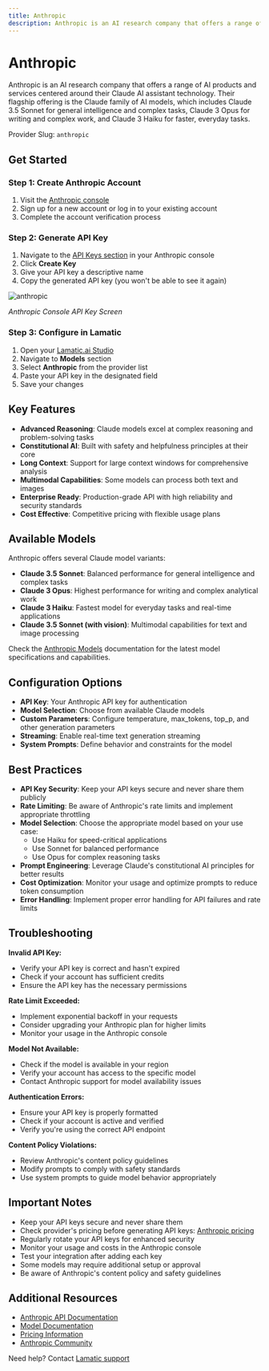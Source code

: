 ```yaml
---
title: Anthropic
description: Anthropic is an AI research company that offers a range of AI products and services centered around their Claude AI assistant technology, providing advanced language models for complex reasoning, writing, and everyday tasks.
---
```


[Anthropic console]: https://console.anthropic.com
[Anthropic keys]: https://console.anthropic.com/settings/keys
[Anthropic docs]: https://docs.anthropic.com
[Anthropic pricing]: https://www.anthropic.com/pricing
[Anthropic models]: https://docs.anthropic.com/en/docs/models-overview

[Lamatic.ai Studio]: https://studio.lamatic.ai
[Lamatic support]: https://lamatic.ai/docs/slack

# Anthropic

Anthropic is an AI research company that offers a range of AI products and services centered around their Claude AI assistant technology. Their flagship offering is the Claude family of AI models, which includes Claude 3.5 Sonnet for general intelligence and complex tasks, Claude 3 Opus for writing and complex work, and Claude 3 Haiku for faster, everyday tasks.

<Callout type="info">Provider Slug: `anthropic`</Callout>

## Get Started

### Step 1: Create Anthropic Account
1. Visit the [Anthropic console][Anthropic console]
2. Sign up for a new account or log in to your existing account
3. Complete the account verification process

### Step 2: Generate API Key
1. Navigate to the [API Keys section][Anthropic keys] in your Anthropic console
2. Click **Create Key**
3. Give your API key a descriptive name
4. Copy the generated API key (you won't be able to see it again)

![anthropic](./img/anthropic.png)

*Anthropic Console API Key Screen*

### Step 3: Configure in Lamatic
1. Open your [Lamatic.ai Studio]
2. Navigate to **Models** section
3. Select **Anthropic** from the provider list
4. Paste your API key in the designated field
5. Save your changes

## Key Features

- **Advanced Reasoning**: Claude models excel at complex reasoning and problem-solving tasks
- **Constitutional AI**: Built with safety and helpfulness principles at their core
- **Long Context**: Support for large context windows for comprehensive analysis
- **Multimodal Capabilities**: Some models can process both text and images
- **Enterprise Ready**: Production-grade API with high reliability and security standards
- **Cost Effective**: Competitive pricing with flexible usage plans

## Available Models

Anthropic offers several Claude model variants:

- **Claude 3.5 Sonnet**: Balanced performance for general intelligence and complex tasks
- **Claude 3 Opus**: Highest performance for writing and complex analytical work
- **Claude 3 Haiku**: Fastest model for everyday tasks and real-time applications
- **Claude 3.5 Sonnet (with vision)**: Multimodal capabilities for text and image processing

Check the [Anthropic Models][Anthropic models] documentation for the latest model specifications and capabilities.

## Configuration Options

- **API Key**: Your Anthropic API key for authentication
- **Model Selection**: Choose from available Claude models
- **Custom Parameters**: Configure temperature, max_tokens, top_p, and other generation parameters
- **Streaming**: Enable real-time text generation streaming
- **System Prompts**: Define behavior and constraints for the model

## Best Practices

- **API Key Security**: Keep your API keys secure and never share them publicly
- **Rate Limiting**: Be aware of Anthropic's rate limits and implement appropriate throttling
- **Model Selection**: Choose the appropriate model based on your use case:
  - Use Haiku for speed-critical applications
  - Use Sonnet for balanced performance
  - Use Opus for complex reasoning tasks
- **Prompt Engineering**: Leverage Claude's constitutional AI principles for better results
- **Cost Optimization**: Monitor your usage and optimize prompts to reduce token consumption
- **Error Handling**: Implement proper error handling for API failures and rate limits

## Troubleshooting

**Invalid API Key:**
- Verify your API key is correct and hasn't expired
- Check if your account has sufficient credits
- Ensure the API key has the necessary permissions

**Rate Limit Exceeded:**
- Implement exponential backoff in your requests
- Consider upgrading your Anthropic plan for higher limits
- Monitor your usage in the Anthropic console

**Model Not Available:**
- Check if the model is available in your region
- Verify your account has access to the specific model
- Contact Anthropic support for model availability issues

**Authentication Errors:**
- Ensure your API key is properly formatted
- Check if your account is active and verified
- Verify you're using the correct API endpoint

**Content Policy Violations:**
- Review Anthropic's content policy guidelines
- Modify prompts to comply with safety standards
- Use system prompts to guide model behavior appropriately

## Important Notes

- Keep your API keys secure and never share them
- Check provider's pricing before generating API keys: [Anthropic pricing][Anthropic pricing]
- Regularly rotate your API keys for enhanced security
- Monitor your usage and costs in the Anthropic console
- Test your integration after adding each key
- Some models may require additional setup or approval
- Be aware of Anthropic's content policy and safety guidelines

## Additional Resources

- [Anthropic API Documentation][Anthropic docs]
- [Model Documentation][Anthropic models]
- [Pricing Information][Anthropic pricing]
- [Anthropic Community](https://community.anthropic.com/)

Need help? Contact [Lamatic support]
